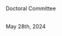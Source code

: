\begin{centering}

{THE ROLE OF VARIABILITY IN LEARNING GENERALIZATION: A COMPUTATIONAL MODELING APPROACH}

 
\vspace{5\baselineskip}

{Thomas E. Gorman}

\vspace{10.5cm}



Submitted to the faculty of the University Graduate School \\
in partial fulfillment of the requirements \\
for the degree \\
Doctor of Philosophy \\
in the Cognitive Science Program and \\
Department of Psychological and Brain Sciences, \\
Indiana University \\
October 2024


\vspace{6cm}

\pagenumbering{gobble}
\end{centering}

\newpage
\pagenumbering{roman}
\setcounter{page}{2}
\begin{center}

Accepted by the Graduate Faculty, Indiana University, in partial fulfillment of the
requirements for the degree of Doctor of Philosophy.
\end{center}
\vspace{1cm}
\
Doctoral Committee
\vspace{1cm}

\begin{flushright}
\underline{\hspace{5cm}} \\
Robert L. Goldstone, Ph.D.
\vspace{2cm}

\underline{\hspace{5cm}} \\
Robert M. Nosofsky, Ph.D.
\vspace{2cm}

\underline{\hspace{5cm}} \\
Peter M. Todd, Ph.D.
\vspace{2cm}

\underline{\hspace{5cm}} \\
Michael N. Jones, Ph.D.
\end{flushright}

\
May 28th, 2024

\newpage

\begin{centering}

\vspace*{6.5cm}

@2024 \\
\vspace{1cm} 

Thomas E. Gorman
\vspace{.2cm}

\vspace{5cm}

\end{centering}

\newpage

